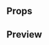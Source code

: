 
<Meta title="User Photo" component={UserPhoto} />

## Props

<Props of={UserPhoto} />

## Preview

<Preview>
  <Story name="User Photo">
    <UserPhoto
      size={select('Size', ['S', 'M', 'L'], 'M')}
      photoUrl={text(
        'URL',
        'https://i.blogs.es/d9095a/lily-collins/650_1200.jpg'
      )}
    />
  </Story>
</Preview>
